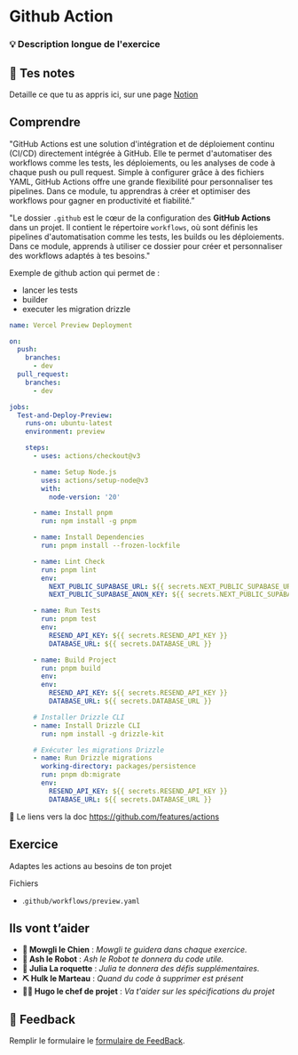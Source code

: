 # Github Action

### 💡 Description longue de l'exercice

## 📝 Tes notes

Detaille ce que tu as appris ici, sur une page [Notion](https://go.mikecodeur.com/course-notes-template)

## Comprendre

"GitHub Actions est une solution d'intégration et de déploiement continu (CI/CD) directement intégrée à GitHub. Elle te permet d'automatiser des workflows comme les tests, les déploiements, ou les analyses de code à chaque push ou pull request. Simple à configurer grâce à des fichiers YAML, GitHub Actions offre une grande flexibilité pour personnaliser tes pipelines. Dans ce module, tu apprendras à créer et optimiser des workflows pour gagner en productivité et fiabilité.”

"Le dossier `.github` est le cœur de la configuration des **GitHub Actions** dans un projet. Il contient le répertoire `workflows`, où sont définis les pipelines d'automatisation comme les tests, les builds ou les déploiements. Dans ce module, apprends à utiliser ce dossier pour créer et personnaliser des workflows adaptés à tes besoins."

Exemple de github action qui permet de :

- lancer les tests
- builder
- executer les migration drizzle

```yaml
name: Vercel Preview Deployment

on:
  push:
    branches:
      - dev
  pull_request:
    branches:
      - dev

jobs:
  Test-and-Deploy-Preview:
    runs-on: ubuntu-latest
    environment: preview

    steps:
      - uses: actions/checkout@v3

      - name: Setup Node.js
        uses: actions/setup-node@v3
        with:
          node-version: '20'

      - name: Install pnpm
        run: npm install -g pnpm

      - name: Install Dependencies
        run: pnpm install --frozen-lockfile

      - name: Lint Check
        run: pnpm lint
        env:
          NEXT_PUBLIC_SUPABASE_URL: ${{ secrets.NEXT_PUBLIC_SUPABASE_URL }}
          NEXT_PUBLIC_SUPABASE_ANON_KEY: ${{ secrets.NEXT_PUBLIC_SUPABASE_ANON_KEY }}

      - name: Run Tests
        run: pnpm test
        env:
          RESEND_API_KEY: ${{ secrets.RESEND_API_KEY }}
          DATABASE_URL: ${{ secrets.DATABASE_URL }}

      - name: Build Project
        run: pnpm build
        env:
        env:
          RESEND_API_KEY: ${{ secrets.RESEND_API_KEY }}
          DATABASE_URL: ${{ secrets.DATABASE_URL }}

      # Installer Drizzle CLI
      - name: Install Drizzle CLI
        run: npm install -g drizzle-kit

      # Exécuter les migrations Drizzle
      - name: Run Drizzle migrations
        working-directory: packages/persistence
        run: pnpm db:migrate
        env:
          RESEND_API_KEY: ${{ secrets.RESEND_API_KEY }}
          DATABASE_URL: ${{ secrets.DATABASE_URL }}

```

📑 Le liens vers la doc https://github.com/features/actions

## Exercice

Adaptes les actions au besoins de ton projet

Fichiers

- .`github/workflows/preview.yaml`

##

## Ils vont t’aider

- **🐶 Mowgli le Chien** : _Mowgli te guidera dans chaque exercice._
- **🤖 Ash le Robot** : _Ash le Robot te donnera du code utile._
- **🚀 Julia La roquette** : _Julia te donnera des défis supplémentaires._
- **⛏️ Hulk le Marteau** : _Quand du code à supprimer est présent_
- **👨‍✈️ Hugo le chef de projet** : _Va t'aider sur les spécifications du projet_

## 🐜 Feedback

Remplir le formulaire le [formulaire de FeedBack](https://go.mikecodeur.com/cours-react-avis).
